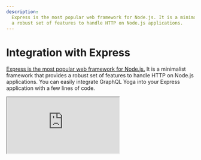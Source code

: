 ```yaml
---
description:
  Express is the most popular web framework for Node.js. It is a minimalist framework that provides
  a robust set of features to handle HTTP on Node.js applications.
---
```


# Integration with Express

[Express is the most popular web framework for Node.js.](https://expressjs.com/) It is a minimalist
framework that provides a robust set of features to handle HTTP on Node.js applications. You can
easily integrate GraphQL Yoga into your Express application with a few lines of code.

<iframe src="https://youtube.com/embed/7OY62cjicq0" title="GraphQL Yoga 3 - Express.js" />

## Installation

```sh npm2yarn
npm i express graphql-yoga graphql
```

## Example

```ts
import express from 'express'
import { createYoga } from 'graphql-yoga'

const app = express()

const yoga = createYoga()

// Bind GraphQL Yoga to the graphql endpoint to avoid rendering the playground on any path
app.use(yoga.graphqlEndpoint, yoga)

app.listen(4000, () => {
  console.log('Running a GraphQL API server at http://localhost:4000/graphql')
})
```

> You can also check a full example on our GitHub repository
> [here](https://github.com/dotansimha/graphql-yoga/tree/main/examples/express)

## Using Helmet

If you are using [Helmet](https://helmetjs.github.io/) to set your
[Content Security Policy](https://developer.mozilla.org/en-US/docs/Web/HTTP/CSP), you can use the
following configuration:

```ts
app.use(
  helmet({
    contentSecurityPolicy: {
      directives: {
        'style-src': ["'self'", 'unpkg.com'],
        'script-src': ["'self'", 'unpkg.com', "'unsafe-inline'"],
        'img-src': ["'self'", 'raw.githubusercontent.com']
      }
    }
  })
)
```

[See GraphiQL documentation page for more informations](../features/graphiql#usage-with-content-security-policy)

### Isolate GraphiQL configuration

To avoid applying this configuration to other endpoints you may have on your Express server, you can
use `Express.Router` to create a new router instance and apply the configuration only to the GraphQL
Yoga endpoint.

```ts
import express from 'express'
import helmet from 'helmet'

const app = express()

const yoga = createYoga()
const yogaRouter = express.Router()
// GraphiQL specefic CSP configuration
yogaRouter.use(
  helmet({
    contentSecurityPolicy: {
      directives: {
        'style-src': ["'self'", 'unpkg.com'],
        'script-src': ["'self'", 'unpkg.com', "'unsafe-inline'"],
        'img-src': ["'self'", 'raw.githubusercontent.com']
      }
    }
  })
)
yogaRouter.use(yoga)

// By adding the GraphQL Yoga router before the global helmet middleware,
// you can be sure that the global CSP configuration will not be applied to the GraphQL Yoga endpoint
app.use(yoga.graphqlEndpoint, yogaRouter)

// Add the global CSP configuration for the rest of your server.
app.use(helmet())

// You can know register your other endpoints that will not be affected by the GraphiQL CSP configuration
app.get('/hello', (req, res) => {
  res.send('Hello World!')
})

app.listen(4000, () => {
  console.log('Running a GraphQL API server at http://localhost:4000/graphql')
})
```

> You can also check a full example on our GitHub repository
> [here](https://github.com/dotansimha/graphql-yoga/tree/main/examples/express-helmet)
